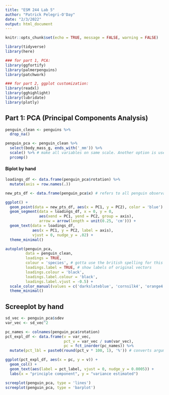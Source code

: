 ```yaml
---
title: "ESM 244 Lab 5"
author: "Patrick Pelegri-O'Day"
date: "2/3/2022"
output: html_document
---
```


```r
knitr::opts_chunk$set(echo = TRUE, message = FALSE, warning = FALSE)

library(tidyverse)
library(here)

### for part 1, PCA:
library(ggfortify)
library(palmerpenguins)
library(patchwork)

### for part 2, ggplot customization:
library(readxl)
library(gghighlight)
library(lubridate)
library(plotly)
```

## Part 1: PCA (Principal Components Analysis)

```r
penguin_clean <- penguins %>% 
  drop_na()

penguin_pca <- penguin_clean %>% 
  select(body_mass_g, ends_with('_mm')) %>% 
  scale() %>% # make all variables on same scale. Another option is use `scale = TRUE` argument within prcomp()
  prcomp()
```

#### Biplot by hand
```r
loadings_df <- data.frame(penguin_pca$rotation) %>% 
  mutate(axis = row.names(.)) 

new_pts_df <- data.frame(penguin_pca$x) # refers to all penguin observations based on their coordinates with the new PC system as opposed to the original axes

ggplot() + 
  geom_point(data = new_pts_df, aes(x = PC1, y = PC2), color = 'blue') +
  geom_segment(data = loadings_df, x = 0, y = 0,
               aes(xend = PC1, yend = PC2, group = axis),
               arrow = arrow(length = unit(0.25, 'cm'))) +
  geom_text(data = loadings_df,
            aes(x = PC1, y = PC2, label = axis),
            vjust = 0, nudge_y = .02) +
  theme_minimal()
```

```r
autoplot(penguin_pca,
         data = penguin_clean,
         loadings = TRUE,
         colour = 'species', # gotta use the british spelling for this package
         loadings.label = TRUE, # show labels of original vectors
         loadings.colour = 'black',
         loadings.label.colour = 'black',
         loadings.label.vjust = -0.5) +
  scale_color_manual(values = c('darkslateblue', 'cornsilk4', 'orange4')) +
  theme_minimal()
```

## Screeplot by hand

```r
sd_vec <- penguin_pca$sdev
var_vec <- sd_vec^2

pc_names <- colnames(penguin_pca$rotation)
pct_expl_df <- data.frame(v = var_vec,
                          pct_v = var_vec / sum(var_vec),
                          pc = fct_inorder(pc_names)) %>% 
  mutate(pct_lbl = paste0(round(pct_v * 100, 1), '%')) # converts arguments to strings then concatenates them

ggplot(pct_expl_df, aes(x = pc, y = v)) +
  geom_col() + 
  geom_text(aes(label = pct_label, vjust = 0, nudge_y = 0.0005)) +
  labs(x = "principle component", y = "variance estimated")
```

```r
screeplot(penguin_pca, type = 'lines')
screeplot(penguin_pca, type = 'barplot')
```

